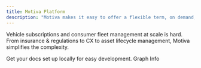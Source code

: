 ```yaml
---
title: Motiva Platform
description: "Motiva makes it easy to offer a flexible term, on demand, pay per use alternative car financing option that aligns with today's consumer needs."
---
```


Vehicle subscriptions and consumer fleet management at scale is hard. From insurance & regulations to CX to asset lifecycle management, Motiva simplifies the complexity.

<CardGroup>
  <Card title="Rest API Reference" icon="code" href="api-reference/rest">
    Get your docs set up locally for easy development.
  </Card>
  <Card title="GraphQL API Reference" icon="code" href="api-reference/graph">
    Graph Info
  </Card>
</CardGroup>
